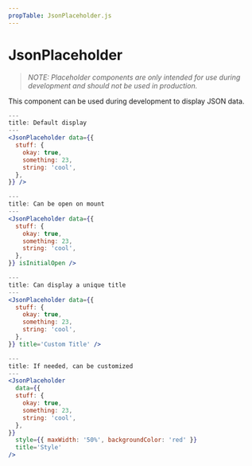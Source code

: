 ```yaml
---
propTable: JsonPlaceholder.js
---
```


# JsonPlaceholder

> _NOTE: Placeholder components are only intended for use during development and should not be used in production._

This component can be used during development to display JSON data.

```jsx
---
title: Default display
---
<JsonPlaceholder data={{
  stuff: {
    okay: true,
    something: 23,
    string: 'cool',
  },
}} />
```

```jsx
---
title: Can be open on mount
---
<JsonPlaceholder data={{
  stuff: {
    okay: true,
    something: 23,
    string: 'cool',
  },
}} isInitialOpen />
```

```jsx
---
title: Can display a unique title
---
<JsonPlaceholder data={{
  stuff: {
    okay: true,
    something: 23,
    string: 'cool',
  },
}} title='Custom Title' />
```

```jsx
---
title: If needed, can be customized
---
<JsonPlaceholder
  data={{
  stuff: {
    okay: true,
    something: 23,
    string: 'cool',
  },
}}
  style={{ maxWidth: '50%', backgroundColor: 'red' }}
  title='Style'
/>
```
